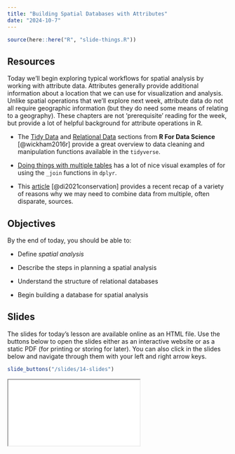 ```yaml
---
title: "Building Spatial Databases with Attributes"
date: "2024-10-7"
---
```


```r
source(here::here("R", "slide-things.R"))

```

## Resources

Today we'll begin exploring typical workflows for spatial analysis by working with attribute data. Attributes generally provide additional information about a location that we can use for visualization and analysis. Unlike spatial operations that we'll explore next week, attribute data do not all require geographic information (but they do need some means of relating to a geography). These chapters are not 'prerequisite' reading for the week, but provide a lot of helpful background for attribute operations in R.

- <i class="fas fa-book"></i> The [Tidy Data](https://r4ds.had.co.nz/tidy-data.html) and [Relational Data](https://r4ds.had.co.nz/relational-data.html) sections from __R For Data Science__ [@wickham2016r] provide a great overview to data cleaning and manipulation functions available in the `tidyverse`.

- <i class="fas fa-book"></i> [Doing things with multiple tables](https://ready4r.netlify.app/labbook/part-5-doing-useful-things-with-multiple-tables.html) has a lot of nice visual examples of for using the `_join` functions in `dplyr`.

- <i class="fas fa-book"></i> This [article](https://www.cell.com/trends/ecology-evolution/fulltext/S0169-5347(21)00227-5) [@di2021conservation] provides a recent recap of a variety of reasons why we may need to combine data from multiple, often disparate, sources. 


## Objectives

By the end of today, you should be able to: 

- Define _spatial analysis_

- Describe the steps in planning a spatial analysis

- Understand the structure of relational databases

- Begin building a database for spatial analysis


## Slides
The slides for today's lesson are available online as an HTML file. Use the buttons below to open the slides either as an interactive website or as a static PDF (for printing or storing for later). You can also click in the slides below and navigate through them with your left and right arrow keys.

```r
slide_buttons("/slides/14-slides")
```

<div>

```{=html}
<iframe class="slide-deck" src="/slides/14-slides.html"></iframe>
```

</div>
